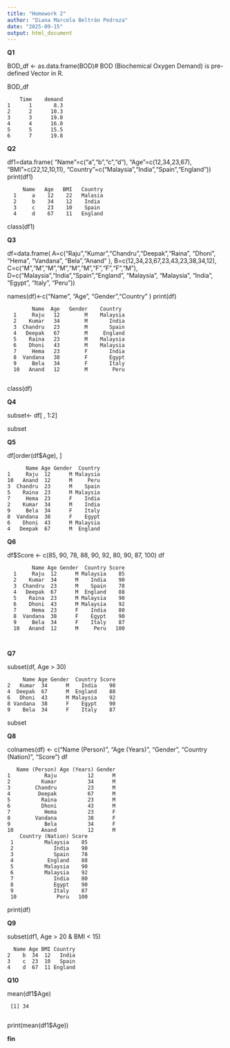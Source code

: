 ```yaml
---
title: "Homework 2"
author: "Diana Marcela Beltrán Pedroza"
date: "2025-09-15"
output: html_document
---
```

**Q1**

BOD_df <- as.data.frame(BOD)# BOD (Biochemical Oxygen Demand) is pre-defined Vector in R.

BOD_df


        Time    demand  
    1      1       8.3 
    2      2      10.3 
    3      3      19.0 
    4      4      16.0  
    5      5      15.5 
    6      7      19.8 

**Q2**

df1=data.frame(
 "Name"=c("a","b","c","d"),
 "Age"=c(12,34,23,67), 
 "BMI"=c(22,12,10,11),
 "Country"=c("Malaysia","India","Spain","England"))
print(df1)

         Name   Age   BMI   Country   
      1     a    12    22   Malasia   
      2     b    34    12    India
      3     c    23    10    Spain 
      4     d    67    11   England 
class(df1)

**Q3**

df=data.frame(
  A=c("Raju","Kumar","Chandru","Deepak","Raina", "Dhoni", "Hema", "Vandana", "Bela","Anand" ),
  B=c(12,34,23,67,23,43,23,38,34,12),
  C=c("M","M","M","M","M","M","F","F","F","M"),
  D=c("Malaysia","India","Spain","England", "Malaysia", "Malaysia", "India", "Egypt", "Italy", "Peru"))
  
names(df)<-c("Name", "Age", "Gender","Country" )
print(df)

            Name  Age   Gender    Country 
      1     Raju   12        M    Malaysia
      2    Kumar   34        M       India 
      3  Chandru   23        M       Spain 
      4   Deepak   67        M     England 
      5    Raina   23        M    Malaysia 
      6    Dhoni   43        M    Malaysia
      7     Hema   23        F       India
      8  Vandana   38        F       Egypt 
      9     Bela   34        F       Italy 
      10   Anand   12        M        Peru
      
class(df)


**Q4**

subset<- df[ ,  1:2]

subset

**Q5**

df[order(df$Age), ]

          Name Age Gender  Country 
    1     Raju  12      M Malaysia 
    10   Anand  12      M     Peru 
    3  Chandru  23      M    Spain 
    5    Raina  23      M Malaysia 
    7     Hema  23      F    India 
    2    Kumar  34      M    India 
    9     Bela  34      F    Italy 
    8  Vandana  38      F    Egypt 
    6    Dhoni  43      M Malaysia 
    4   Deepak  67      M  England

**Q6**

df$Score <- c(85, 90, 78, 88, 90, 92, 80, 90, 87, 100)
df

            Name Age Gender  Country Score 
      1     Raju  12      M Malaysia    85 
      2    Kumar  34      M    India    90 
      3  Chandru  23      M    Spain    78 
      4   Deepak  67      M  England    88  
      5    Raina  23      M Malaysia    90  
      6    Dhoni  43      M Malaysia    92 
      7     Hema  23      F    India    80 
      8  Vandana  38      F    Egypt    90 
      9     Bela  34      F    Italy    87 
      10   Anand  12      M     Peru   100
      
      
**Q7**

subset(df, Age > 30)

         Name Age Gender  Country Score 
    2   Kumar  34      M    India    90 
    4  Deepak  67      M  England    88 
    6   Dhoni  43      M Malaysia    92 
    8 Vandana  38      F    Egypt    90 
    9    Bela  34      F    Italy    87

subset

**Q8**

colnames(df) <- c("Name (Person)", "Age (Years)", "Gender", "Country (Nation)", "Score")
df

       Name (Person) Age (Years) Gender 
    1           Raju          12      M 
    2          Kumar          34      M 
    3        Chandru          23      M 
    4         Deepak          67      M 
    5          Raina          23      M 
    6          Dhoni          43      M 
    7           Hema          23      F 
    8        Vandana          38      F 
    9           Bela          34      F 
    10         Anand          12      M 
        Country (Nation) Score  
     1          Malaysia    85 
     2             India    90 
     3             Spain    78 
     4           England    88 
     5          Malaysia    90 
     6          Malaysia    92 
     7             India    80 
     8             Egypt    90 
     9             Italy    87 
     10             Peru   100

print(df)

**Q9**

subset(df1, Age > 20 & BMI < 15)

      Name Age BMI Country 
    2    b  34  12   India 
    3    c  23  10   Spain 
    4    d  67  11 England
    
    
**Q10**

mean(df1$Age)

     [1] 34
     
print(mean(df1$Age))
     
**fin**
     


